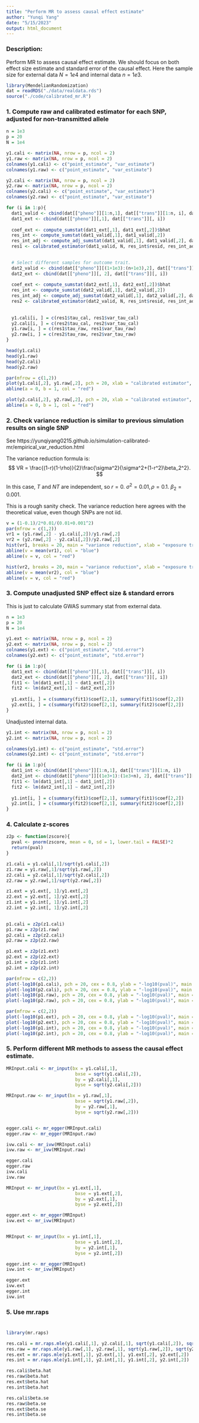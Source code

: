```yaml
---
title: "Perform MR to assess causal effect estimate"
author: "Yunqi Yang"
date: "5/15/2023"
output: html_document
---
```


### Description: 

Perform MR to assess causal effect estimate. We should focus on both effect size estimate and standard error of the causal effect. Here the sample size for external data $N=1e4$ and internal data $n=1e3$. 

```r
library(MendelianRandomization)
dat = readRDS("./data/realdata.rds")
source("./code/calibrated_mr.R")
```

### 1. Compute raw and calibrated estimator for each SNP, adjusted for non-transmitted allele
```r
n = 1e3
p = 20
N = 1e4

y1.cali <- matrix(NA, nrow = p, ncol = 2)
y1.raw <- matrix(NA, nrow = p, ncol = 2)
colnames(y1.cali) <- c("point_estimate", "var_estimate")
colnames(y1.raw) <- c("point_estimate", "var_estimate")

y2.cali <- matrix(NA, nrow = p, ncol = 2)
y2.raw <- matrix(NA, nrow = p, ncol = 2)
colnames(y2.cali) <- c("point_estimate", "var_estimate")
colnames(y2.raw) <- c("point_estimate", "var_estimate")
```


```r
for (i in 1:p){
  dat1_valid <- cbind(dat[["pheno"]][1:n,1], dat[["trans"]][1:n, i], dat[["nontrans"]][1:n, i]) 
  dat1_ext <- cbind(dat[["pheno"]][,1], dat[["trans"]][, i]) 
  
  coef_ext <- compute_sumstat(dat1_ext[,1], dat1_ext[,2])$bhat
  res_int <- compute_sumstat(dat1_valid[,1], dat1_valid[,2])
  res_int_adj <- compute_adj_sumstat(dat1_valid[,1], dat1_valid[,2], dat1_valid[,3])
  res1 <- calibrated_estimator(dat1_valid, N, res_int$resid, res_int_adj$resid, res_int$bhat, res_int_adj$bhat, coef_ext)

  
  # Select different samples for outcome trait. 
  dat2_valid <- cbind(dat[["pheno"]][(1+1e3):(n+1e3),2], dat[["trans"]][(1+1e3):(n+1e3), i], dat[["nontrans"]][(1+1e3):(n+1e3), i]) 
  dat2_ext <- cbind(dat[["pheno"]][, 2], dat[["trans"]][, i]) 
  
  coef_ext <- compute_sumstat(dat2_ext[,1], dat2_ext[,2])$bhat
  res_int <- compute_sumstat(dat2_valid[,1], dat2_valid[,2])
  res_int_adj <- compute_adj_sumstat(dat2_valid[,1], dat2_valid[,2], dat2_valid[,3])
  res2 <- calibrated_estimator(dat2_valid, N, res_int$resid, res_int_adj$resid, res_int$bhat, res_int_adj$bhat, coef_ext)
  
  
  y1.cali[i, ] = c(res1$tau_cal, res1$var_tau_cal)
  y2.cali[i, ] = c(res2$tau_cal, res2$var_tau_cal)
  y1.raw[i, ] = c(res1$tau_raw, res1$var_tau_raw)
  y2.raw[i, ] = c(res2$tau_raw, res2$var_tau_raw)
}

head(y1.cali)
head(y1.raw)
head(y2.cali)
head(y2.raw)
```

```r
par(mfrow = c(1,2))
plot(y1.cali[,2], y1.raw[,2], pch = 20, xlab = "calibrated estimator", ylab = "raw estimator",  main = "SNP variance: exposure trait")
abline(a = 0, b = 1, col = "red")

plot(y2.cali[,2], y2.raw[,2], pch = 20, xlab = "calibrated estimator", ylab = "raw estimator", main = "SNP variance: outcome trait")
abline(a = 0, b = 1, col = "red")
```


### 2. Check variance reduction is similar to previous simulation results on single SNP

See https://yunqiyang0215.github.io/simulation-calibrated-mr/empirical_var_reduction.html

The variance reduction formula is:
$$
VR = \frac{(1-r)(1-\rho)}{2}\frac{\sigma^2}{\sigma^2+(1-r^2)\beta_2^2}.
$$


In this case, $T$ and $NT$ are independent, so $r=0$. $\sigma^2=0.01, \rho=0.1$. $\beta_2=0.001$. 

This is a rough sanity check. The variance reduction here agrees with the theoretical value, even though SNPs are not iid. 
```r
v = (1-0.1)/2*0.01/(0.01+0.001^2)
par(mfrow = c(1,2))
vr1 = (y1.raw[,2] - y1.cali[,2])/y1.raw[,2]
vr2 = (y2.raw[,2] - y2.cali[,2])/y2.raw[,2]
hist(vr1, breaks = 20, main = "variance reduction", xlab = "exposure trait")
abline(v = mean(vr1), col = "blue")
abline(v = v, col = "red")

hist(vr2, breaks = 20, main = "variance reduction", xlab = "exposure trait")
abline(v = mean(vr2), col = "blue")
abline(v = v, col = "red")
```

### 3. Compute unadjusted SNP effect size & standard errors 

This is just to calculate GWAS summary stat from external data. 
```r
n = 1e3
p = 20
N = 1e4

y1.ext <- matrix(NA, nrow = p, ncol = 2)
y2.ext <- matrix(NA, nrow = p, ncol = 2)
colnames(y1.ext) <- c("point_estimate", "std.error")
colnames(y2.ext) <- c("point_estimate", "std.error")

for (i in 1:p){
  dat1_ext <- cbind(dat[["pheno"]][,1], dat[["trans"]][, i]) 
  dat2_ext <- cbind(dat[["pheno"]][, 2], dat[["trans"]][, i]) 
  fit1 <- lm(dat1_ext[,1] ~ dat1_ext[,2])
  fit2 <- lm(dat2_ext[,1] ~ dat2_ext[,2])
  
  y1.ext[i, ] = c(summary(fit1)$coef[2,1], summary(fit1)$coef[2,2])
  y2.ext[i, ] = c(summary(fit2)$coef[2,1], summary(fit2)$coef[2,2])
}
```


Unadjusted internal data. 
```r
y1.int <- matrix(NA, nrow = p, ncol = 2)
y2.int <- matrix(NA, nrow = p, ncol = 2)

colnames(y1.int) <- c("point_estimate", "std.error")
colnames(y2.int) <- c("point_estimate", "std.error")

for (i in 1:p){
  dat1_int <- cbind(dat[["pheno"]][1:n,1], dat[["trans"]][1:n, i]) 
  dat2_int <- cbind(dat[["pheno"]][(1e3+1):(1e3+n), 2], dat[["trans"]][(1e3+1):(1e3+n), i]) 
  fit1 <- lm(dat1_int[,1] ~ dat1_int[,2])
  fit2 <- lm(dat2_int[,1] ~ dat2_int[,2])
  
  y1.int[i, ] = c(summary(fit1)$coef[2,1], summary(fit1)$coef[2,2])
  y2.int[i, ] = c(summary(fit2)$coef[2,1], summary(fit2)$coef[2,2])
}
```



### 4. Calculate z-scores 
```r
z2p <- function(zscore){
  pval <- pnorm(zscore, mean = 0, sd = 1, lower.tail = FALSE)*2
  return(pval)
}
```

```r
z1.cali = y1.cali[,1]/sqrt(y1.cali[,2])
z1.raw = y1.raw[,1]/sqrt(y1.raw[,2])
z2.cali = y2.cali[,1]/sqrt(y2.cali[,2])
z2.raw = y2.raw[,1]/sqrt(y2.raw[,2])

z1.ext = y1.ext[, 1]/y1.ext[,2]
z2.ext = y2.ext[, 1]/y2.ext[,2]
z1.int = y1.int[, 1]/y1.int[,2]
z2.int = y2.int[, 1]/y2.int[,2]

  
p1.cali = z2p(z1.cali)
p1.raw = z2p(z1.raw)
p2.cali = z2p(z2.cali)
p2.raw = z2p(z2.raw)

p1.ext = z2p(z1.ext)
p2.ext = z2p(z2.ext)
p1.int = z2p(z1.int)
p2.int = z2p(z2.int)
```

```r
par(mfrow = c(2,2))
plot(-log10(p1.cali), pch = 20, cex = 0.8, ylab = "-log10(pval)", main = "calibrated exposure")
plot(-log10(p2.cali), pch = 20, cex = 0.8, ylab = "-log10(pval)", main = "calibrated outcome")
plot(-log10(p1.raw), pch = 20, cex = 0.8, ylab = "-log10(pval)", main = "raw exposure")
plot(-log10(p2.raw), pch = 20, cex = 0.8, ylab = "-log10(pval)", main = "raw outcome")
```


```r
par(mfrow = c(2,2))
plot(-log10(p1.ext), pch = 20, cex = 0.8, ylab = "-log10(pval)", main = "unadjusted exposure: ext")
plot(-log10(p2.ext), pch = 20, cex = 0.8, ylab = "-log10(pval)", main = "unadjusted outcome: ext")
plot(-log10(p1.int), pch = 20, cex = 0.8, ylab = "-log10(pval)", main = "unadjusted exposure: int")
plot(-log10(p2.int), pch = 20, cex = 0.8, ylab = "-log10(pval)", main = "unadjusted outcome: int")
```


### 5. Perform different MR methods to assess the causal effect estimate.

```r
MRInput.cali <- mr_input(bx = y1.cali[,1],
                          bxse = sqrt(y1.cali[,2]),
                          by = y2.cali[,1],
                          byse = sqrt(y2.cali[,2]))

MRInput.raw <- mr_input(bx = y1.raw[,1],
                          bxse = sqrt(y1.raw[,2]),
                          by = y2.raw[,1],
                          byse = sqrt(y2.raw[,2]))


egger.cali <- mr_egger(MRInput.cali)
egger.raw <- mr_egger(MRInput.raw)

ivw.cali <- mr_ivw(MRInput.cali)
ivw.raw <- mr_ivw(MRInput.raw)
```

```r
egger.cali
egger.raw
ivw.cali
ivw.raw
```

```r

MRInput <- mr_input(bx = y1.ext[,1],
                          bxse = y1.ext[,2],
                          by = y2.ext[,1],
                          byse = y2.ext[,2])

egger.ext <- mr_egger(MRInput)
ivw.ext <- mr_ivw(MRInput)


MRInput <- mr_input(bx = y1.int[,1],
                          bxse = y1.int[,2],
                          by = y2.int[,1],
                          byse = y2.int[,2])

egger.int <- mr_egger(MRInput)
ivw.int <- mr_ivw(MRInput)

```

```r
egger.ext
ivw.ext
egger.int
ivw.int
```

### 5. Use mr.raps

#
```r
library(mr.raps)
```

```r
res.cali = mr.raps.mle(y1.cali[,1], y2.cali[,1], sqrt(y1.cali[,2]), sqrt(y2.cali[,2]))
res.raw = mr.raps.mle(y1.raw[,1], y2.raw[,1], sqrt(y1.raw[,2]), sqrt(y2.raw[,2]))
res.ext = mr.raps.mle(y1.ext[,1], y2.ext[,1], y1.ext[,2], y2.ext[,2])
res.int = mr.raps.mle(y1.int[,1], y2.int[,1], y1.int[,2], y2.int[,2])
```

```r
res.cali$beta.hat
res.raw$beta.hat
res.ext$beta.hat
res.int$beta.hat
```

```r
res.cali$beta.se
res.raw$beta.se
res.ext$beta.se
res.int$beta.se
```

